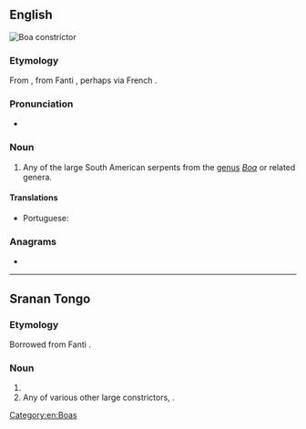 ==English==
[[File:Boa constrictor (2).jpg|thumb|Boa constrictor]]
{{wikipedia|Boa constrictor}}
{{wikispecies|Boa}}

===Etymology===
From {{etyl|srn|en}} {{m|srn|aboma}}, from Fanti {{der|en|ak|aboma||large constricting snake}}, perhaps via French {{m|fr|aboma}}.

===Pronunciation===
* {{a|US}} {{IPA|/əˈboʊ.mə/|lang=en}}

===Noun===
{{en-noun}}

# Any of the large South American serpents from the [[genus]] ''[[Boa]]'' or related genera.

====Translations====
{{trans-top|any of several large South American serpents}}
* Portuguese: {{t|pt|aboma|f}}
{{trans-mid}}
{{trans-bottom}}

===Anagrams===
* {{anagrams|en|a=aabmo|Obama}}

[[Category:en:Boas]]

----

==Sranan Tongo==

===Etymology===
Borrowed from Fanti {{bor|srn|ak|aboma}}.

===Noun===
{{head|srn|noun}}

# {{l|en|anaconda}}
# Any of various other large constrictors, {{l|en|aboma}}.